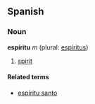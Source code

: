 ==Spanish==
===Noun===
'''espíritu''' ''m'' (plural: [[espíritus]])

# [[spirit]]

====Related terms====
*[[espíritu santo]]